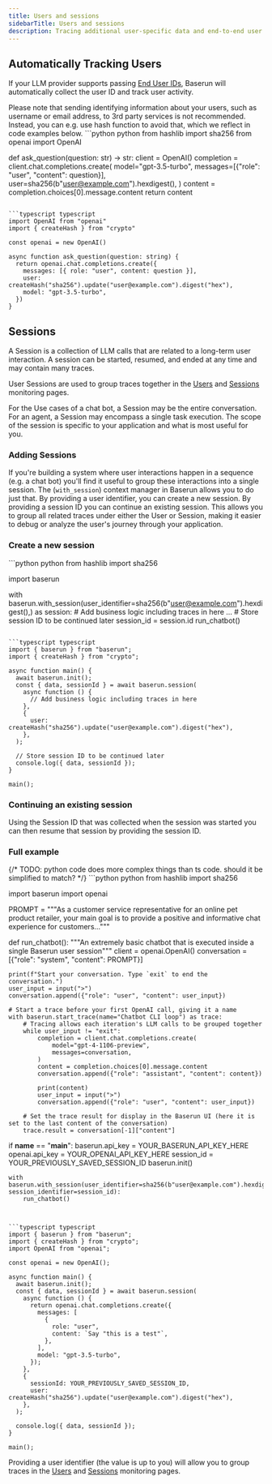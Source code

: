 ```yaml
---
title: Users and sessions
sidebarTitle: Users and sessions
description: Tracing additional user-specific data and end-to-end user journeys
---
```


## Automatically Tracking Users

If your LLM provider supports passing [End User IDs](https://platform.openai.com/docs/guides/safety-best-practices/end-user-ids), Baserun will automatically collect the user ID and track user activity.

<Note>
Please note that sending identifying information about your users, such as username or email address, to 3rd party services is not recommended. Instead, you can e.g. use hash function to avoid that, which we reflect in code examples below.
</Note>

<CodeGroup>
```python python
from hashlib import sha256
from openai import OpenAI

def ask_question(question: str) -> str:
    client = OpenAI()
    completion = client.chat.completions.create(
        model="gpt-3.5-turbo",
        messages=[{"role": "user", "content": question}],
        user=sha256(b"user@example.com").hexdigest(),
    )
    content = completion.choices[0].message.content
    return content
```

```typescript typescript
import OpenAI from "openai"
import { createHash } from "crypto"

const openai = new OpenAI()

async function ask_question(question: string) {
  return openai.chat.completions.create({
    messages: [{ role: "user", content: question }],
    user: createHash("sha256").update("user@example.com").digest("hex"),
    model: "gpt-3.5-turbo",
  })
}
```
</CodeGroup>

## Sessions

A Session is a collection of LLM calls that are related to a long-term user interaction. A session can be started, resumed, and ended at any time and may contain many traces.

User Sessions are used to group traces together in the [Users](https://baserun.ai/monitoring/users) and [Sessions](https://baserun.ai/monitoring/user-sessions) monitoring pages.

For the Use cases of a chat bot, a Session may be the entire conversation. For an agent, a Session may encompass a single task execution. The scope of the session is specific to your application and what is most useful for you.

### Adding Sessions

If you're building a system where user interactions happen in a sequence (e.g. a chat bot) you'll find it useful to group these interactions into a single session. The (`with_session`) context manager in Baserun allows you to do just that. By providing a user identifier, you can create a new session. By providing a session ID you can continue an existing session. This allows you to group all related traces under either the User or Session, making it easier to debug or analyze the user's journey through your application.

### Create a new session

<CodeGroup>
```python python
from hashlib import sha256

import baserun
   
with baserun.with_session(user_identifier=sha256(b"user@example.com").hexdigest(),) as session:
    # Add business logic including traces in here
    ...
    # Store session ID to be continued later
    session_id = session.id
    run_chatbot()
```

```typescript typescript
import { baserun } from "baserun";
import { createHash } from "crypto";

async function main() {
  await baserun.init();
  const { data, sessionId } = await baserun.session(
    async function () {
      // Add business logic including traces in here
    },
    {
      user: createHash("sha256").update("user@example.com").digest("hex"),
    },
  );

  // Store session ID to be continued later
  console.log({ data, sessionId });
}

main();

```

</CodeGroup>

### Continuing an existing session

Using the Session ID that was collected when the session was started you can then resume that session by providing the session ID.

### Full example

<CodeGroup>
{/* TODO: python code does more complex things than ts code. should it be simplified to match? */}
```python python
from hashlib import sha256

import baserun
import openai

PROMPT = """As a customer service representative for an online pet product retailer, your main goal is to
provide a positive and informative chat experience for customers..."""


def run_chatbot():
    """An extremely basic chatbot that is executed inside a single Baserun user session"""
    client = openai.OpenAI()
    conversation = [{"role": "system", "content": PROMPT}]

    print(f"Start your conversation. Type `exit` to end the conversation.")
    user_input = input(">")
    conversation.append({"role": "user", "content": user_input})

    # Start a trace before your first OpenAI call, giving it a name
    with baserun.start_trace(name="Chatbot CLI loop") as trace:
        # Tracing allows each iteration's LLM calls to be grouped together
        while user_input != "exit":
            completion = client.chat.completions.create(
                model="gpt-4-1106-preview",
                messages=conversation,
            )
            content = completion.choices[0].message.content
            conversation.append({"role": "assistant", "content": content})

            print(content)
            user_input = input(">")
            conversation.append({"role": "user", "content": user_input})

        # Set the trace result for display in the Baserun UI (here it is set to the last content of the conversation)
        trace.result = conversation[-1]["content"]


if __name__ == "__main__":
    baserun.api_key = YOUR_BASERUN_API_KEY_HERE
    openai.api_key = YOUR_OPENAI_API_KEY_HERE
    session_id = YOUR_PREVIOUSLY_SAVED_SESSION_ID
    baserun.init()

    with baserun.with_session(user_identifier=sha256(b"user@example.com").hexdigest(), session_identifier=session_id):
        run_chatbot()
```


```typescript typescript
import { baserun } from "baserun";
import { createHash } from "crypto";
import OpenAI from "openai";

const openai = new OpenAI();

async function main() {
  await baserun.init();
  const { data, sessionId } = await baserun.session(
    async function () {
      return openai.chat.completions.create({
        messages: [
          {
            role: "user",
            content: `Say "this is a test"`,
          },
        ],
        model: "gpt-3.5-turbo",
      });
    },
    {
      sessionId: YOUR_PREVIOUSLY_SAVED_SESSION_ID,
      user: createHash("sha256").update("user@example.com").digest("hex"),
    },
  );

  console.log({ data, sessionId });
}

main();
```

</CodeGroup>

Providing a user identifier (the value is up to you) will allow you to group traces in the [Users](https://baserun.ai/monitoring/users) and [Sessions](https://baserun.ai/monitoring/user-sessions) monitoring pages.

